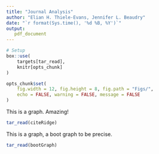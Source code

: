 ```yaml
---
title: "Journal Analysis"
author: "Elian H. Thiele-Evans, Jennifer L. Beaudry"
date: "`r format(Sys.time(), '%d %B, %Y')`"
output:
   pdf_document
---
```


```r
# Setup
box::use(
    targets[tar_read],
    knitr[opts_chunk]
)

opts_chunk$set(
    fig.width = 12, fig.height = 8, fig.path = "Figs/",
    echo = FALSE, warning = FALSE, message = FALSE
)
```

This is a graph. Amazing!

```r
tar_read(citeRidge)
```

This is a graph, a boot graph to be precise.

```r
tar_read(bootGraph)
```

